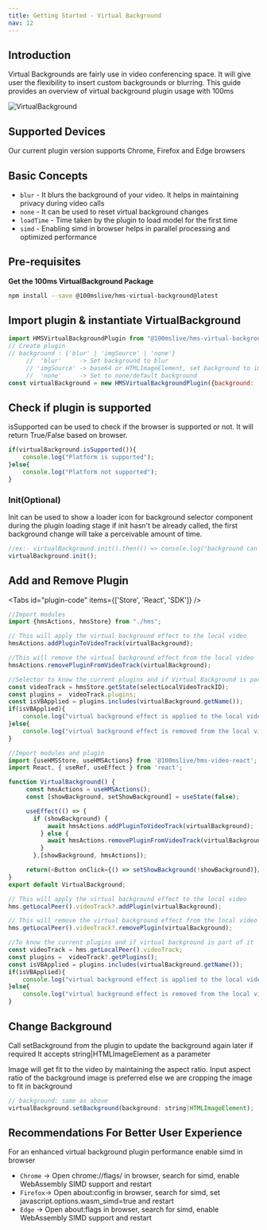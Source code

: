 ```yaml
---
title: Getting Started - Virtual Background
nav: 12
---
```


## Introduction

Virtual Backgrounds are fairly use in video conferencing space. It will give user the flexibility to
insert custom backgrounds or blurring.
This guide provides an overview of virtual background plugin usage with 100ms


<Image width={640} height={480} alt="VirtualBackground" src="/docs/v2/sample2-vb.png" />

## Supported Devices

Our current plugin version supports Chrome, Firefox and Edge browsers

## Basic Concepts

-   `blur` - It blurs the background of your video. It helps in maintaining privacy during video calls
-   `none` - It can be used to reset virtual background changes
-   `loadTime` - Time taken by the plugin to load model for the first time
-   `simd` - Enabling simd in browser helps in parallel processing and optimized performance

## Pre-requisites

**Get the 100ms VirtualBackground Package**

```bash
npm install --save @100mslive/hms-virtual-background@latest
```

## Import plugin & instantiate VirtualBackground

```jsx
import HMSVirtualBackgroundPlugin from "@100mslive/hms-virtual-background";
// Create plugin
// background : {'blur' | 'imgSource' | 'none'}
     //  'blur'     -> Set background to blur
     // 'imgSource' -> base64 or HTMLImageElement, set background to imgSource
     //  'none'     -> Set to none/default background
const virtualBackground = new HMSVirtualBackgroundPlugin({background: 'blur'|'none'|imgSource});
```

## Check if plugin is supported

isSupported can be used to check if the browser is supported or not.
It will return True/False based on browser.

```jsx
if(virtualBackground.isSupported()){
    console.log("Platform is supported");
}else{
    console.log("Platform not supported");
}
```

### Init(Optional)

Init can be used to show a loader icon for background selector component during the plugin loading stage
if init hasn't be already called, the first background change will take a perceivable amount of time.

```jsx
//ex:- virtualBackground.init().then(() => console.log("background can be changed now"))
virtualBackground.init();
```

## Add and Remove Plugin

<Tabs id="plugin-code" items={['Store', 'React', 'SDK']} />

<Tab id='plugin-code-0'>

```javascript
//Import modules
import {hmsActions, hmsStore} from "./hms";
```

```javascript
// This will apply the virtual background effect to the local video
hmsActions.addPluginToVideoTrack(virtualBackground);
```

```javascript
//This will remove the virtual background effect from the local video
hmsActions.removePluginFromVideoTrack(virtualBackground);
```

```javascript
//Selector to know the current plugins and if Virtual Background is part of it
const videoTrack = hmsStore.getState(selectLocalVideoTrackID);
const plugins =  videoTrack.plugins;
const isVBApplied = plugins.includes(virtualBackground.getName());
if(isVBApplied){
    console.log("virtual background effect is applied to the local video");
}else{
    console.log("virtual background effect is removed from the local video");
}
```
</Tab>

<Tab id='plugin-code-1'>

```javascript
//Import modules and plugin
import {useHMSStore, useHMSActions} from '@100mslive/hms-video-react';
import React, { useRef, useEffect } from 'react';
```

```javascript
function VirtualBackground() {
     const hmsActions = useHMSActions();
     const [showBackground, setShowBackground] = useState(false);

     useEffect(() => {
       if (showBackground) {
           await hmsActions.addPluginToVideoTrack(virtualBackground);
         } else {
           await hmsActions.removePluginFromVideoTrack(virtualBackground);
         }
       },[showBackground, hmsActions]);

     return(<Button onClick={() => setShowBackground(!showBackground)}/>)
}
export default VirtualBackground;
```
</Tab>

<Tab id='plugin-code-2'>

```javascript
// This will apply the virtual background effect to the local video
hms.getLocalPeer().videoTrack?.addPlugin(virtualBackground);
```

```javascript
// This will remove the virtual background effect from the local video
hms.getLocalPeer().videoTrack?.removePlugin(virtualBackground);
```

```javascript
//To know the current plugins and if virtual background is part of it
const videoTrack = hms.getLocalPeer().videoTrack;
const plugins =  videoTrack?.getPlugins();
const isVBApplied = plugins.includes(virtualBackground.getName());
if(isVBApplied){
    console.log("virtual background effect is applied to the local video");
}else{
    console.log("virtual background effect is removed from the local video");
}
```
</Tab>

## Change Background

Call setBackground from the plugin to update the background again later if required
It accepts string|HTMLImageElement as a parameter

Image will get fit to the video by maintaining the aspect ratio.
Input aspect ratio of the background image is preferred else we are cropping the image to fit in background

```jsx
// background: same as above
virtualBackground.setBackground(background: string|HTMLImageElement);
```

## Recommendations For Better User Experience

For an enhanced virtual background plugin performance enable simd in browser

-  `Chrome` -> Open chrome://flags/ in browser, search for simd, enable WebAssembly SIMD support and restart
-  `Firefox`-> Open about:config in browser, search for simd, set javascript.options.wasm_simd=true and restart
-  `Edge` -> Open about:flags in browser, search for simd, enable WebAssembly SIMD support and restart